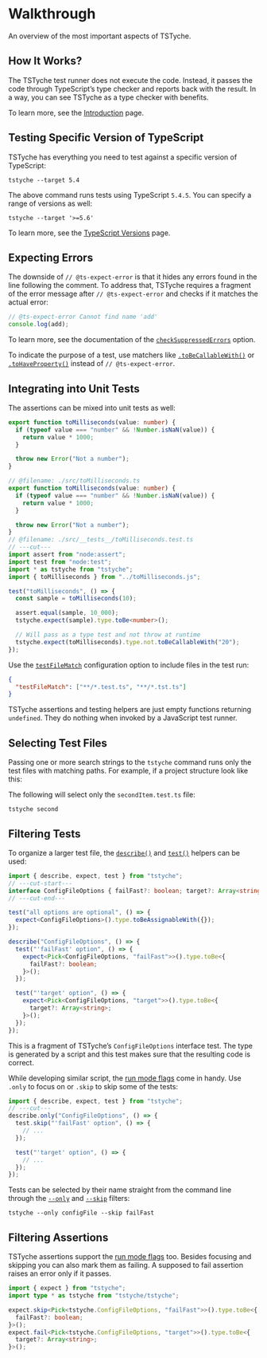 
# Walkthrough

An overview of the most important aspects of TSTyche.

## How It Works?

The TSTyche test runner does not execute the code. Instead, it passes the code through TypeScript’s type checker and reports back with the result. In a way, you can see TSTyche as a type checker with benefits.

To learn more, see the [Introduction](./introduction.mdx) page.

## Testing Specific Version of TypeScript

TSTyche has everything you need to test against a specific version of TypeScript:

```shell
tstyche --target 5.4
```

The above command runs tests using TypeScript `5.4.5`. You can specify a range of versions as well:

```shell
tstyche --target '>=5.6'
```

To learn more, see the [TypeScript Versions](../guides/typescript-versions.mdx) page.

## Expecting Errors

The downside of `// @ts-expect-error` is that it hides any errors found in the line following the comment. To address that, TSTyche requires a fragment of the error message after `// @ts-expect-error` and checks if it matches the actual error:

```ts twoslash
// @ts-expect-error Cannot find name 'add'
console.log(add);
```

To learn more, see the documentation of the [`checkSuppressedErrors`](../reference/config-file.mdx#check-suppressed-errors) option.

<Tip>

To indicate the purpose of a test, use matchers like [`.toBeCallableWith()`](../reference/expect-api.mdx#to-be-callable-with) or [`.toHaveProperty()`](../reference/expect-api.mdx#to-have-property) instead of `// @ts-expect-error`.

</Tip>

## Integrating into Unit Tests

The assertions can be mixed into unit tests as well:

```ts twoslash filename="./src/toMilliseconds.ts"
export function toMilliseconds(value: number) {
  if (typeof value === "number" && !Number.isNaN(value)) {
    return value * 1000;
  }

  throw new Error("Not a number");
}
```

```ts twoslash filename="./src/__tests__/toMilliseconds.test.ts"
// @filename: ./src/toMilliseconds.ts
export function toMilliseconds(value: number) {
  if (typeof value === "number" && !Number.isNaN(value)) {
    return value * 1000;
  }

  throw new Error("Not a number");
}
// @filename: ./src/__tests__/toMilliseconds.test.ts
// ---cut---
import assert from "node:assert";
import test from "node:test";
import * as tstyche from "tstyche";
import { toMilliseconds } from "../toMilliseconds.js";

test("toMilliseconds", () => {
  const sample = toMilliseconds(10);

  assert.equal(sample, 10_000);
  tstyche.expect(sample).type.toBe<number>();

  // Will pass as a type test and not throw at runtime
  tstyche.expect(toMilliseconds).type.not.toBeCallableWith("20");
});
```

Use the [`testFileMatch`](../reference/config-file.mdx#test-file-match) configuration option to include files in the test run:

```json filename="./tstyche.config.json"
{
  "testFileMatch": ["**/*.test.ts", "**/*.tst.ts"]
}
```

<Note>

TSTyche assertions and testing helpers are just empty functions returning `undefined`. They do nothing when invoked by a JavaScript test runner.

</Note>

## Selecting Test Files

Passing one or more search strings to the `tstyche` command runs only the test files with matching paths. For example, if a project structure look like this:

<FileTree>
  <FileTree.Folder name="src" open>
    <FileTree.Folder name="__tests__" open>
      <FileTree.File name="lastItem.test.ts" />
      <FileTree.File name="secondItem.test.ts" active />
    </FileTree.Folder>
    <FileTree.File name="lastItem.ts" />
    <FileTree.File name="secondItem.ts" />
  </FileTree.Folder>
</FileTree>

The following will select only the `secondItem.test.ts` file:

```shell
tstyche second
```

## Filtering Tests

To organize a larger test file, the [`describe()`](../reference/testing-api.mdx#describe) and [`test()`](../reference/testing-api.mdx#test) helpers can be used:

```ts twoslash
import { describe, expect, test } from "tstyche";
// ---cut-start---
interface ConfigFileOptions { failFast?: boolean; target?: Array<string> }
// ---cut-end---

test("all options are optional", () => {
  expect<ConfigFileOptions>().type.toBeAssignableWith({});
});

describe("ConfigFileOptions", () => {
  test("'failFast' option", () => {
    expect<Pick<ConfigFileOptions, "failFast">>().type.toBe<{
      failFast?: boolean;
    }>();
  });

  test("'target' option", () => {
    expect<Pick<ConfigFileOptions, "target">>().type.toBe<{
      target?: Array<string>;
    }>();
  });
});
```

This is a fragment of TSTyche’s `ConfigFileOptions` interface test. The type is generated by a script and this test makes sure that the resulting code is correct.

While developing similar script, the [run mode flags](../reference/testing-api.mdx#run-mode-flags) come in handy. Use `.only` to focus on or `.skip` to skip some of the tests:

```ts twoslash
import { describe, expect, test } from "tstyche";
// ---cut---
describe.only("ConfigFileOptions", () => {
  test.skip("'failFast' option", () => {
    // ...
  });

  test("'target' option", () => {
    // ...
  });
});
```

Tests can be selected by their name straight from the command line through the [`--only`](../reference/command-line.mdx#only) and [`--skip`](../reference/command-line.mdx#skip) filters:

```shell
tstyche --only configFile --skip failFast
```

## Filtering Assertions

TSTyche assertions support the [run mode flags](../reference/expect-api.mdx#run-mode-flags) too. Besides focusing and skipping you can also mark them as failing. A supposed to fail assertion raises an error only if it passes.

```ts
import { expect } from "tstyche";
import type * as tstyche from "tstyche/tstyche";

expect.skip<Pick<tstyche.ConfigFileOptions, "failFast">>().type.toBe<{
  failFast?: boolean;
}>();
expect.fail<Pick<tstyche.ConfigFileOptions, "target">>().type.toBe<{
  target?: Array<string>;
}>();
```

